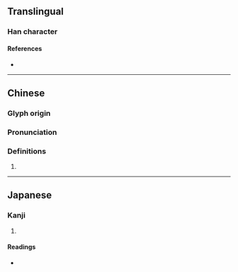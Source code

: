 {{character info/new}}
==Translingual==

===Han character===
{{Han char|rn=94|rad=犬|as=08|sn=11|four=|canj=KHYRF|ids=⿰犭京}}

====References====
* {{Han ref|kx=0712.080|dkj=20455|hdz=21354.090|uh=7304|ud=29444}}

----
==Chinese==
{{zh-forms}}

===Glyph origin===
{{Han etym}}

===Pronunciation===
{{zh-pron
|m=jīng
|mc=y
|oc=y
|cat=n
}}

===Definitions===
{{zh-hanzi}}

# {{zh-used|黄猄|a [[small]] [[yellowish]] [[deer]]}}

----

==Japanese==

===Kanji===
{{ja-kanji|grade=|rs=犬08}}

# {{rfdef|ja|sort=犬08}}

====Readings====
* {{ja-readings|on=[[けい]] (kei), [[きょう]] (kyō)|kun=}}